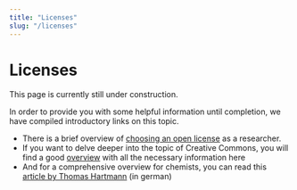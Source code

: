 ```yaml
---
title: "Licenses"
slug: "/licenses"
---
```



# Licenses

This page is currently still under construction.

In order to provide you with some helpful information until completion, we have compiled introductory links on this topic.

- There is a brief overview of [choosing an open license](https://heidiseibold.ck.page/posts/choosing-an-open-license) as a researcher.
- If you want to delve deeper into the topic of Creative Commons, you will find a good [overview](https://creativecommons.org/share-your-work/cclicenses/) with all the necessary information here
- And for a comprehensive overview for chemists, you can read this [article by Thomas Hartmann](https://books.ub.uni-heidelberg.de/heibooks/catalog/book/979/chapter/13728) (in german)




<!-- Copied from FAIR Article. This article is now linked from there. Please consider for this article. [Creative Commons](https://creativecommons.org/) licenses are commonly used for scientific data and this [license selection tool](https://creativecommons.org/choose/) can help researchers assign a license that fits their needs.-->



